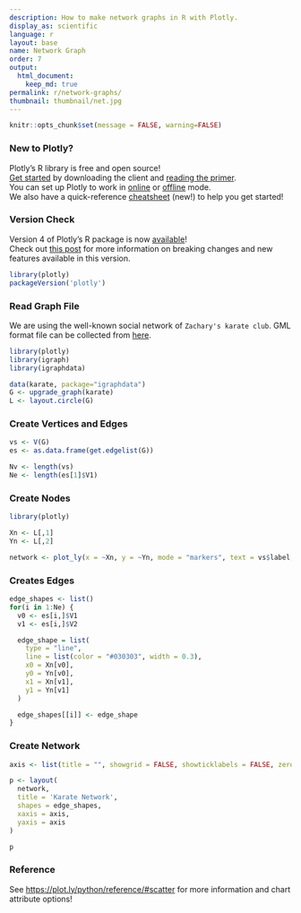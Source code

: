 ```yaml
---
description: How to make network graphs in R with Plotly.
display_as: scientific
language: r
layout: base
name: Network Graph
order: 7
output:
  html_document:
    keep_md: true
permalink: r/network-graphs/
thumbnail: thumbnail/net.jpg
---
```


```r
knitr::opts_chunk$set(message = FALSE, warning=FALSE)
```
### New to Plotly?

Plotly's R library is free and open source!<br>
[Get started](https://plot.ly/r/getting-started/) by downloading the client and [reading the primer](https://plot.ly/r/getting-started/).<br>
You can set up Plotly to work in [online](https://plot.ly/r/getting-started/#hosting-graphs-in-your-online-plotly-account) or [offline](https://plot.ly/r/offline/) mode.<br>
We also have a quick-reference [cheatsheet](https://images.plot.ly/plotly-documentation/images/r_cheat_sheet.pdf) (new!) to help you get started!

### Version Check

Version 4 of Plotly's R package is now [available](https://plot.ly/r/getting-started/#installation)!<br>
Check out [this post](http://moderndata.plot.ly/upgrading-to-plotly-4-0-and-above/) for more information on breaking changes and new features available in this version.
```r
library(plotly)
packageVersion('plotly')
```

### Read Graph File
We are using the well-known social network of `Zachary's karate club`. GML format file can be collected from [here](https://gist.github.com/pravj/9168fe52823c1702a07b).

```r
library(plotly)
library(igraph)
library(igraphdata)

data(karate, package="igraphdata")
G <- upgrade_graph(karate)
L <- layout.circle(G)
```

### Create Vertices and Edges
```r
vs <- V(G)
es <- as.data.frame(get.edgelist(G))

Nv <- length(vs)
Ne <- length(es[1]$V1)
```

### Create Nodes
```r
library(plotly)

Xn <- L[,1]
Yn <- L[,2]

network <- plot_ly(x = ~Xn, y = ~Yn, mode = "markers", text = vs$label, hoverinfo = "text")
```

### Creates Edges
```r
edge_shapes <- list()
for(i in 1:Ne) {
  v0 <- es[i,]$V1
  v1 <- es[i,]$V2

  edge_shape = list(
    type = "line",
    line = list(color = "#030303", width = 0.3),
    x0 = Xn[v0],
    y0 = Yn[v0],
    x1 = Xn[v1],
    y1 = Yn[v1]
  )

  edge_shapes[[i]] <- edge_shape
}
```

### Create Network
```r
axis <- list(title = "", showgrid = FALSE, showticklabels = FALSE, zeroline = FALSE)

p <- layout(
  network,
  title = 'Karate Network',
  shapes = edge_shapes,
  xaxis = axis,
  yaxis = axis
)

p
```

### Reference
See [https://plot.ly/python/reference/#scatter](https://plot.ly/python/reference/#scatter) for more information and chart attribute options!